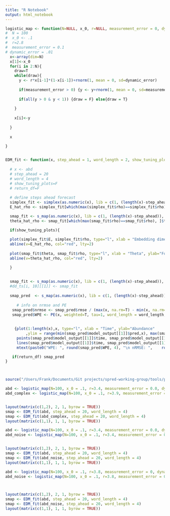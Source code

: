 ```yaml
---
title: "R Notebook"
output: html_notebook
---
```


```r
logistic_map <- function(N=NULL, x_0, r=NULL, measurement_error = 0, dynamic_error = 0){
#  N = 100
#  x_0 <- .1
#  r=2.8
#  measurement_error = 0.1
# dynamic_error = .01
  x<-array(dim=N)
  x[1]<-x_0
  for(i in 2:N){
    draw=T
    while(draw){
      y <- r*x[i-1]*(1-x[i-1])+rnorm(1, mean = 0, sd=dynamic_error)
    
      if(measurement_error > 0) {y <- y+rnorm(1, mean = 0, sd=measurement_error)} else ( y<-y)
      
      if(all(y > 0 & y < 1)) {draw = F} else{draw = T}
        
    }
   
    x[i]<-y
        
  }
  
  x
  
} 


EDM_fit <- function(x, step_ahead = 1, word_length = 2, show_tuning_plots=F, return_df=F){
  
  # x <- abd
  # step_ahead = 20
  # word_length = 4
  # show_tuning_plots=F
  # return_df=F
  
  # define steps ahead forecast
  simplex_fit <- simplex(as.numeric(x), lib = c(1, (length(x)-step_ahead)),  stats_only = T, E = 1:10, norm_type = c("L2 norm"), silent=T)
  E_hat_rho <- simplex_fit[which(max(simplex_fit$rho)==simplex_fit$rho)[1], ]$E

  smap_fit <- s_map(as.numeric(x), lib = c(1, (length(x)-step_ahead)),  stats_only = T, norm_type = c("L2 norm"), E = E_hat_rho, silent=T)
  theta_hat_rho <- smap_fit[which(max(smap_fit$rho)==smap_fit$rho), ]$theta

  if(show_tuning_plots){
    
  plot(simplex_fit$E, simplex_fit$rho, type="l", xlab = "Embedding dimension (E)", ylab="Forecast skill (rho)")
  abline(v=E_hat_rho, col="red", lty=2)
  
  plot(smap_fit$theta, smap_fit$rho, type="l", xlab = "Theta", ylab="Forecast skill (rho)")
  abline(v=theta_hat_rho, col="red", lty=2)

  }
  
  
  smap_fit <- s_map(as.numeric(x), lib = c(1, (length(x)-step_ahead)),  stats_only = F, norm_type = c("L2 norm"), E = E_hat_rho, theta = theta_hat_rho, silent=T)
  #dd_ts[i, 10][[1]] <- smap_fit
  
  smap_pred  <- s_map(as.numeric(x), lib = c(1, (length(x)-step_ahead)), pred = c( c((length(x)-step_ahead-E_hat_rho)),  length(x)),  stats_only = F, norm_type = c("L2 norm"), E = E_hat_rho, theta = theta_hat_rho, silent=T)
 
     # info on nrmse and PE
   smap_pred$nrmse <- smap_pred$rmse / (max(x, na.rm=T) - min(x, na.rm=T))
   smap_pred$WPE <- PE(x, weighted=T, tau=1, word_length = word_length, tie_method = "first")
   
   
    {plot(1:length(x),x, type="l", xlab = "Time", ylab="Abundance" 
         ,ylim = range(min(smap_pred$model_output[[1]]$pred,x), max(smap_pred$model_output[[1]]$pred,x)))
     points(smap_pred$model_output[[1]]$time, smap_pred$model_output[[1]]$pred, col=2,ylim =range(min(smap_pred$model_output[[1]]$pred,x), max(smap_pred$model_output[[1]]$pred,x)))
     lines(smap_pred$model_output[[1]]$time, smap_pred$model_output[[1]]$pred, col=2,ylim =range(min(smap_pred$model_output[[1]]$pred,x), max(smap_pred$model_output[[1]]$pred,x)))
     mtext(paste0("WPE: ", round(smap_pred$WPE, 4), "\n nRMSE: ",    round(smap_pred$nrmse, 4)))}

   if(return_df) smap_pred
}




```


```r
source("/Users/Frank/Documents/Git projects/spred-working-group/tools/perment/pe_code.R")
```

```r
abd <- logistic_map(N=100, x_0 = .1, r=3.4, measurement_error = 0.0, dynamic_error = 0)
abd_complex <- logistic_map(N=100, x_0 = .1, r=3.9, measurement_error = 0.0, dynamic_error = 0)


layout(matrix(c(1,2), 2, 1, byrow = TRUE))
smap <- EDM_fit(abd, step_ahead = 20, word_length = 4)
smap <- EDM_fit(abd_complex, step_ahead = 20, word_length = 4)
layout(matrix(c(1,1), 1, 1, byrow = TRUE))

```

```r
abd <- logistic_map(N=100, x_0 = .1, r=3.4, measurement_error = 0.0, dynamic_error = 0)
abd_noise <- logistic_map(N=100, x_0 = .1, r=3.4, measurement_error = 0.01, dynamic_error = 0)


layout(matrix(c(1,2), 2, 1, byrow = TRUE))
smap <- EDM_fit(abd, step_ahead = 20, word_length = 4)
smap <- EDM_fit(abd_noise, step_ahead = 20, word_length = 4)
layout(matrix(c(1,1), 1, 1, byrow = TRUE))
```

```r
abd <- logistic_map(N=100, x_0 = .1, r=3.8, measurement_error = 0, dynamic_error = 0)
abd_noise <- logistic_map(N=100, x_0 = .1, r=3.8, measurement_error = 0, dynamic_error = 0.1)



layout(matrix(c(1,2), 2, 1, byrow = TRUE))
smap <- EDM_fit(abd, step_ahead = 20, word_length = 4)
smap <- EDM_fit(abd_noise, step_ahead = 20, word_length = 4)
layout(matrix(c(1,1), 1, 1, byrow = TRUE))

```

